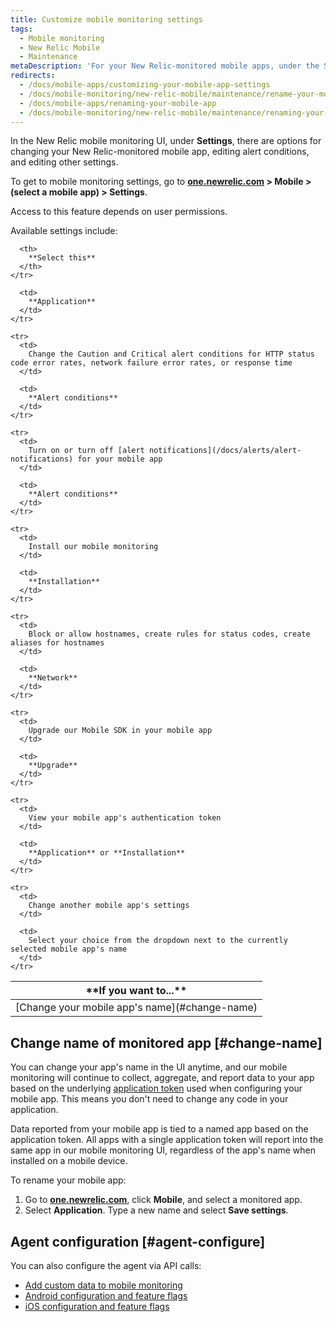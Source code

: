 ```yaml
---
title: Customize mobile monitoring settings
tags:
  - Mobile monitoring
  - New Relic Mobile
  - Maintenance
metaDescription: 'For your New Relic-monitored mobile apps, under the Settings tab there are options for editing various settings.'
redirects:
  - /docs/mobile-apps/customizing-your-mobile-app-settings
  - /docs/mobile-monitoring/new-relic-mobile/maintenance/rename-your-mobile-app
  - /docs/mobile-apps/renaming-your-mobile-app
  - /docs/mobile-monitoring/new-relic-mobile/maintenance/renaming-your-mobile-app
---
```


In the New Relic mobile monitoring UI, under **Settings**, there are options for changing your New Relic-monitored mobile app, editing alert conditions, and editing other settings.

To get to mobile monitoring settings, go to **[one.newrelic.com](https://one.newrelic.com/all-capabilities) > Mobile > (select a mobile app) > Settings**.

<Callout variant="important">
  Access to this feature depends on user permissions.
</Callout>

Available settings include:

<table>
  <thead>
    <tr>
      <th width={350}>
        **If you want to...**
      </th>

      <th>
        **Select this**
      </th>
    </tr>
  </thead>

  <tbody>
    <tr>
      <td>
        [Change your mobile app's name](#change-name)
      </td>

      <td>
        **Application**
      </td>
    </tr>

    <tr>
      <td>
        Change the Caution and Critical alert conditions for HTTP status code error rates, network failure error rates, or response time
      </td>

      <td>
        **Alert conditions**
      </td>
    </tr>

    <tr>
      <td>
        Turn on or turn off [alert notifications](/docs/alerts/alert-notifications) for your mobile app
      </td>

      <td>
        **Alert conditions**
      </td>
    </tr>

    <tr>
      <td>
        Install our mobile monitoring
      </td>

      <td>
        **Installation**
      </td>
    </tr>

    <tr>
      <td>
        Block or allow hostnames, create rules for status codes, create aliases for hostnames
      </td>

      <td>
        **Network**
      </td>
    </tr>

    <tr>
      <td>
        Upgrade our Mobile SDK in your mobile app
      </td>

      <td>
        **Upgrade**
      </td>
    </tr>

    <tr>
      <td>
        View your mobile app's authentication token
      </td>

      <td>
        **Application** or **Installation**
      </td>
    </tr>

    <tr>
      <td>
        Change another mobile app's settings
      </td>

      <td>
        Select your choice from the dropdown next to the currently selected mobile app's name
      </td>
    </tr>
  </tbody>
</table>

## Change name of monitored app [#change-name]

You can change your app's name in the UI anytime, and our mobile monitoring will continue to collect, aggregate, and report data to your app based on the underlying [application token](/docs/mobile-apps/viewing-your-application-token) used when configuring your mobile app. This means you don't need to change any code in your application.

<Callout variant="caution">
  Data reported from your mobile app is tied to a named app based on the application token. All apps with a single application token will report into the same app in our mobile monitoring UI, regardless of the app's name when installed on a mobile device.
</Callout>

To rename your mobile app:

1. Go to **[one.newrelic.com](https://one.newrelic.com/all-capabilities)**, click **Mobile**, and select a monitored app.
2. Select **Application**. Type a new name and select **Save settings**.

## Agent configuration [#agent-configure]

You can also configure the agent via API calls:

* [Add custom data to mobile monitoring](/docs/mobile-monitoring/new-relic-mobile/maintenance/add-custom-data-new-relic-mobile)
* [Android configuration and feature flags](/docs/mobile-monitoring/new-relic-mobile-android/install-configure/android-agent-configuration-feature-flags)
* [iOS configuration and feature flags](/docs/mobile-monitoring/new-relic-mobile-ios/api-guides/ios-agent-configuration-feature-flags)
